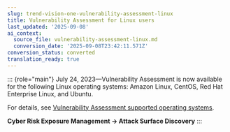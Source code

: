 ```yaml
---
slug: trend-vision-one-vulnerability-assessment-linux
title: Vulnerability Assessment for Linux users
last_updated: '2025-09-08'
ai_context:
  source_file: vulnerability-assessment-linux.md
  conversion_date: '2025-09-08T23:42:11.571Z'
conversion_status: converted
translation_ready: true
---
```


::: {role="main"}
July 24, 2023—Vulnerability Assessment is now available for the following Linux operating systems: Amazon Linux, CentOS, Red Hat Enterprise Linux, and Ubuntu.

For details, see [Vulnerability Assessment supported operating systems](vulnerability-assessment-os.mdx).

**Cyber Risk Exposure Management → Attack Surface Discovery**
:::
